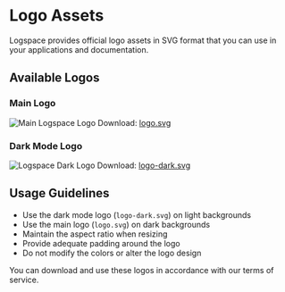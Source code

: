 # Logo Assets

Logspace provides official logo assets in SVG format that you can use in your applications and documentation.

## Available Logos

### Main Logo
![Main Logspace Logo](/logo.svg)
Download: [logo.svg](/logo.svg)

### Dark Mode Logo
![Logspace Dark Logo](/logo-dark.svg)
Download: [logo-dark.svg](/logo-dark.svg)

## Usage Guidelines

- Use the dark mode logo (`logo-dark.svg`) on light backgrounds
- Use the main logo (`logo.svg`) on dark backgrounds
- Maintain the aspect ratio when resizing
- Provide adequate padding around the logo
- Do not modify the colors or alter the logo design

You can download and use these logos in accordance with our terms of service. 
